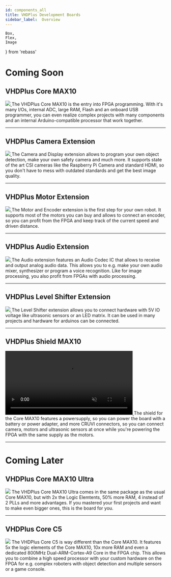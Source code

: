 ```yaml
---
id: components_all
title: VHDPlus Development Boards
sidebar_label:  Overview
---
```


    Box,
    Flex,
    Image
} from 'rebass'

# Coming Soon

## VHDPlus Core MAX10

<Flex flexWrap='wrap' mx={-2}>
  <Box p={2} width={[ 1, 1/3 ]}>
    <a href="/docs/component_vhdpcore_max10">
      <Image src='/img/vhdpcore/max10_img.jpg'/>
    </a>
  </Box>
  <Box p={2} width={[ 1, 2/3 ]}>
    The VHDPlus Core MAX10 is the entry into FPGA programming. With it's many I/Os, internal ADC, large RAM, Flash and an onboard USB programmer, you can even realize complex projects with many components and an internal Arduino-compatible processor that work together.
  </Box>
</Flex>
<br/>
<hr/>

## VHDPlus Camera Extension

<Flex flexWrap='wrap' mx={-2}>
  <Box p={2} width={[ 1, 1/3 ]}>
    <a href="/docs/components_camera">
      <Image src='/img/extensions/CRUVIHS.webp'/>
    </a>
  </Box>
  <Box p={2} width={[ 1, 2/3 ]}>
    The Camera and Display extension allows to program your own object detection, make your own safety camera and much more. 
    It supports state of the art CSI cameras like the Raspberry Pi Camera and standard HDMI, so you don't have to mess with outdated standards and get the best image quality.
  </Box>
</Flex>
<br/>
<hr/>

## VHDPlus Motor Extension

<Flex flexWrap='wrap' mx={-2}>
  <Box p={2} width={[ 1, 1/3 ]}>
    <a href="/docs/components_motor">
      <Image src='/img/extensions/dcmotor/Motor_2.png'/>
    </a>
  </Box>
  <Box p={2} width={[ 1, 2/3 ]}>
    The Motor and Encoder extension is the first step for your own robot. It supports most of the motors you can buy and allows to connect an encoder, so you can profit from the FPGA and keep track of the current speed and driven distance.
  </Box>
</Flex>
<br/>
<hr/>

## VHDPlus Audio Extension

<Flex flexWrap='wrap' mx={-2}>
  <Box p={2} width={[ 1, 1/3 ]}>
    <a href="/docs/components_audio">
      <Image src='/img/extensions/CRUVILS.webp'/>
    </a>
  </Box>
  <Box p={2} width={[ 1, 2/3 ]}>
    The Audio extension features an Audio Codec IC that allows to receive and output analog audio data. This allows you to e.g. make your own audio mixer, synthesizer or program a voice recognition. Like for image processing, you also profit from FPGAs with audio processing.
  </Box>
</Flex>
<br/>
<hr/>

## VHDPlus Level Shifter Extension

<Flex flexWrap='wrap' mx={-2}>
  <Box p={2} width={[ 1, 1/3 ]}>
    <a href="/docs/components_levelshifter">
      <Image src='/img/extensions/levelshifter/Shifter_2.png'/>
    </a>
  </Box>
  <Box p={2} width={[ 1, 2/3 ]}>
    The Level Shifter extension allows you to connect hardware with 5V IO voltage like ultrasonic sensors or an LED matrix. It can be used in many projects and hardware for arduinos can be connected.
  </Box>
</Flex>
<br/>
<hr/>

## VHDPlus Shield MAX10

<Flex flexWrap='wrap' mx={-2}>
  <Box p={2} width={[ 1, 1/3 ]}>
    <a href="/docs/components_shield">
      <video width="400" muted autoPlay loop><source src="/img/vhdpshield/Shield.mp4" type="video/mp4"/>Your browser does not support the video tag. You can download the video anyway.</video>
    </a>
  </Box>
  <Box p={2} width={[ 1, 2/3 ]}>
    The shield for the Core MAX10 features a powersupply, so you can power the board with a battery or power adapter, and more CRUVI connectors, so you can connect camera, motors and ultrasonic sensors at once while you're powering the FPGA with the same supply as the motors.
  </Box>
</Flex>
<br/>
<hr/>

# Coming Later

## VHDPlus Core MAX10 Ultra

<Flex flexWrap='wrap' mx={-2}>
  <Box p={2} width={[ 1, 1/3 ]}>
    <Image src='/img/vhdpcore/max10_bw.jpg'/>
  </Box>
  <Box p={2} width={[ 1, 2/3 ]}>
    The VHDPlus Core MAX10 Ultra comes in the same package as the usual Core MAX10, but with 2x the Logic Elemtents, 50% more RAM, 4 instead of 2 PLLs and more advantages. If you mastered your first projects and want to make even bigger ones, this is the board for you.
  </Box>
</Flex>
<br/>
<hr/>

## VHDPlus Core C5

<Flex flexWrap='wrap' mx={-2}>
  <Box p={2} width={[ 1, 1/3 ]}>
    <Image src='/img/vhdpcore/max10_bw.jpg'/>
  </Box>
  <Box p={2} width={[ 1, 2/3 ]}>
    The VHDPlus Core C5 is way different than the Core MAX10. It features 5x the logic elements of the Core MAX10, 10x more RAM and even a dedicated 800MHz Dual-ARM-Cortex-A9 Core in the FPGA chip. This allows you to combine a high speed processor with your custom hardware on the FPGA for e.g. complex roboters with object detection and multiple sensors or a game console.
  </Box>
</Flex>


